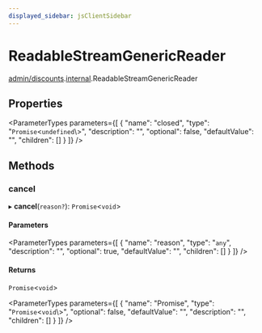 ```yaml
---
displayed_sidebar: jsClientSidebar
---
```



# ReadableStreamGenericReader

[admin/discounts](../../modules/admin_discounts.mdx).[internal](../../admin_discounts/modules/admin_discounts.internal.mdx).ReadableStreamGenericReader

## Properties

<ParameterTypes parameters={[
  {
    "name": "closed",
    "type": "`Promise`<`undefined`\\>",
    "description": "",
    "optional": false,
    "defaultValue": "",
    "children": []
  }
]} />

## Methods

### cancel

▸ **cancel**(`reason?`): `Promise`<`void`\>

#### Parameters

<ParameterTypes parameters={[
  {
    "name": "reason",
    "type": "`any`",
    "description": "",
    "optional": true,
    "defaultValue": "",
    "children": []
  }
]} />

#### Returns

`Promise`<`void`\>

<ParameterTypes parameters={[
  {
    "name": "Promise",
    "type": "`Promise`<`void`\\>",
    "optional": false,
    "defaultValue": "",
    "description": "",
    "children": []
  }
]} />

